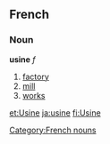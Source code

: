 ==French==
===Noun===
[[Category:French nouns]]
'''usine''' ''f''

#[[factory]]
#[[mill]]
#[[works]]

[[et:Usine]]
[[ja:usine]]
[[fi:Usine]]